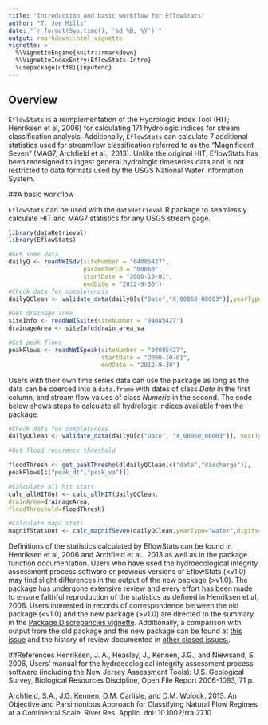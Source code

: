 ```yaml
---
title: "Introduction and basic workflow for EflowStats"
author: "T. Joe Mills"
date: "`r format(Sys.time(), '%d %B, %Y')`"
output: rmarkdown::html_vignette
vignette: >
  %\VignetteEngine{knitr::rmarkdown}
  %\VignetteIndexEntry{EflowStats Intro}
  \usepackage[utf8]{inputenc}
---
```

  
  
  
## Overview
  
`EflowStats` is a reimplementation of the Hydrologic Index Tool (HIT; Henriksen et al, 2006) for calculating 171 hydrologic indices for stream classification analysis. Additionally, `EflowStats` can calculate 7 additional statistics used for streamflow classification referred to as the "Magnificent Seven" (MAG7, Archfield et al., 2013). Unlike the original HIT, EflowStats has been redesigned to ingest general hydrologic timeseries data and is not restricted to data formats used by the USGS National Water Information System.
  
##A basic workflow 
  
`EflowStats` can be used with the `dataRetrieval` R package to seamlessly calculate HIT and MAG7 statistics for any USGS stream gage. 
  
  
```r
library(dataRetrieval)
library(EflowStats)

#Get some data
dailyQ <- readNWISdv(siteNumber = "04085427",
                     parameterCd = "00060",
                     startDate = "2000-10-01",
                     endDate = "2012-9-30")
#Check data for completeness
dailyQClean <- validate_data(dailyQ[c("Date","X_00060_00003")],yearType="water")

#Get drainage area
siteInfo <- readNWISsite(siteNumber = "04085427")
drainageArea <- siteInfo$drain_area_va

#Get peak flows
peakFlows <- readNWISpeak(siteNumber = "04085427",
                          startDate = "2000-10-01",
                          endDate = "2012-9-30")

```

Users with their own time series data can use the package as long as the data can be coerced into a `data.frame` with dates of class _Date_ in the first column, and stream flow values of class _Numeric_ in the second. The code below shows steps to calculate all hydrologic indices available from the package.

```r

#Check data for completeness
dailyQClean <- validate_data(dailyQ[c("Date", "X_00060_00003")], yearType="water")

#Get flood recurence threshold

floodThresh <- get_peakThreshold(dailyQClean[c("date","discharge")],
peakFlows[c("peak_dt","peak_va")])

#Calculate all hit stats
calc_allHITOut <- calc_allHIT(dailyQClean,
drainArea=drainageArea,
floodThreshold=floodThresh)

#Calculate mag7 stats
magnifStatsOut <- calc_magnifSeven(dailyQClean,yearType="water",digits=3)
```


Definitions of the statistics calculated by EflowStats can be found in Henriksen et al, 2006 and Archfield et al., 2013 as well as in the package function documentation. Users who have used the hydroecological integrity assessment process software or previous versions of EflowStats (<v1.0) may find slight differences in the output of the new package (>v1.0). The package has undergone extensive review and every effort has been made to ensure faithful reproduction of the statistics as defined in Henriksen et al, 2006. Users interested in records of correspondence between the old package (<v1.0) and the new package (>v1.0) are directed to the summary in the [Package Discrepancies vignette](packageDiscrepencies.html). Additionally, a comparison with output from the old package and the new package can be found at  [this issue](https://github.com/USGS-R/EflowStats/issues/132) and the history of review documented in [other closed issues.](https://github.com/USGS-R/EflowStats/issues?q=is%3Aissue+is%3Aclosed).


##References
Henriksen, J. A., Heasley, J., Kennen, J.G., and Niewsand, S. 2006, Users’ manual for the hydroecological
integrity assessment process software (including the New Jersey Assessment Tools): U.S. Geological
Survey, Biological Resources Discipline, Open File Report 2006-1093, 71 p. 

Archfield, S.A., J.G. Kennen, D.M. Carlisle, and D.M. Wolock. 2013. An Objective and Parsimonious Approach for Classifying Natural Flow Regimes at a Continental Scale. River Res. Applic. doi: 10.1002/rra.2710
